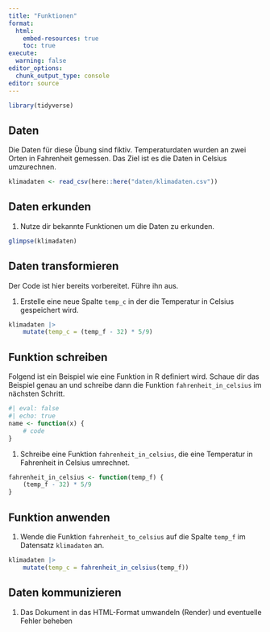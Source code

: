 ```yaml
---
title: "Funktionen"
format:
  html:
    embed-resources: true
    toc: true
execute:
  warning: false
editor_options: 
  chunk_output_type: console
editor: source
---
```


```r
library(tidyverse)
```

## Daten 

Die Daten für diese Übung sind fiktiv. Temperaturdaten wurden an zwei Orten in Fahrenheit gemessen. Das Ziel ist es die Daten in Celsius umzurechnen.

```r
klimadaten <- read_csv(here::here("daten/klimadaten.csv"))
```

## Daten erkunden

1. Nutze dir bekannte Funktionen um die Daten zu erkunden.

```r
glimpse(klimadaten)
```

## Daten transformieren

Der Code ist hier bereits vorbereitet. Führe ihn aus.

1. Erstelle eine neue Spalte `temp_c` in der die Temperatur in Celsius gespeichert wird.

```r
klimadaten |> 
    mutate(temp_c = (temp_f - 32) * 5/9)
```

## Funktion schreiben

Folgend ist ein Beispiel wie eine Funktion in R definiert wird. Schaue dir das Beispiel genau an und schreibe dann die Funktion `fahrenheit_in_celsius` im nächsten Schritt.

```r
#| eval: false
#| echo: true
name <- function(x) {
    # code
}
```

1. Schreibe eine Funktion `fahrenheit_in_celsius`, die eine Temperatur in Fahrenheit in Celsius umrechnet.

```r
fahrenheit_in_celsius <- function(temp_f) {
    (temp_f - 32) * 5/9
}
```

## Funktion anwenden

1. Wende die Funktion `fahrenheit_to_celsius` auf die Spalte `temp_f` im Datensatz `klimadaten` an.

```r
klimadaten |> 
    mutate(temp_c = fahrenheit_in_celsius(temp_f))
```

## Daten kommunizieren

1. Das Dokument in das HTML-Format umwandeln (Render) und eventuelle Fehler beheben
